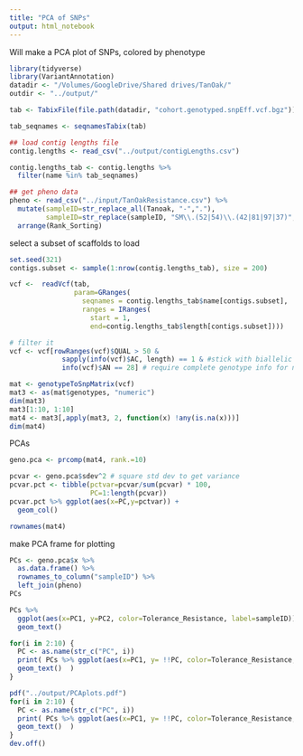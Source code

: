 ```yaml
---
title: "PCA of SNPs"
output: html_notebook
---
```


Will make a PCA plot of SNPs, colored by phenotype

```r
library(tidyverse)
library(VariantAnnotation)
datadir <- "/Volumes/GoogleDrive/Shared drives/TanOak/"
outdir <- "../output/"
```

```r
tab <- TabixFile(file.path(datadir, "cohort.genotyped.snpEff.vcf.bgz"))

tab_seqnames <- seqnamesTabix(tab)

## load contig lengths file 
contig.lengths <- read_csv("../output/contigLengths.csv")

contig.lengths_tab <- contig.lengths %>%
  filter(name %in% tab_seqnames)
```

```r
## get pheno data
pheno <- read_csv("../input/TanOakResistance.csv") %>%
  mutate(sampleID=str_replace_all(Tanoak, "-","."),
         sampleID=str_replace(sampleID, "SM\\.(52|54)\\.(42|81|97|37)", "\\1.\\2")) %>%
  arrange(Rank_Sorting)
```

select a subset of scaffolds to load
```r
set.seed(321)
contigs.subset <- sample(1:nrow(contig.lengths_tab), size = 200)
```


```r
vcf <-  readVcf(tab, 
                param=GRanges(
                  seqnames = contig.lengths_tab$name[contigs.subset],
                  ranges = IRanges(
                    start = 1,
                    end=contig.lengths_tab$length[contigs.subset])))
```


```r
# filter it
vcf <- vcf[rowRanges(vcf)$QUAL > 50 &
             sapply(info(vcf)$AC, length) == 1 & #stick with biallelic SNPs for now
             info(vcf)$AN == 28] # require complete genotype info for now 
```


```r
mat <- genotypeToSnpMatrix(vcf)
mat3 <- as(mat$genotypes, "numeric")
dim(mat3)
mat3[1:10, 1:10]
mat4 <- mat3[,apply(mat3, 2, function(x) !any(is.na(x)))]
dim(mat4)
```

PCAs
```r
geno.pca <- prcomp(mat4, rank.=10)
```

```r
pcvar <- geno.pca$sdev^2 # square std dev to get variance
pcvar.pct <- tibble(pctvar=pcvar/sum(pcvar) * 100,
                    PC=1:length(pcvar))
pcvar.pct %>% ggplot(aes(x=PC,y=pctvar)) +
  geom_col()

```

```r
rownames(mat4)

```

make PCA frame for plotting
```r
PCs <- geno.pca$x %>%
  as.data.frame() %>%
  rownames_to_column("sampleID") %>%
  left_join(pheno)
PCs
```

```r
PCs %>%
  ggplot(aes(x=PC1, y=PC2, color=Tolerance_Resistance, label=sampleID)) +
  geom_text() 
```

```r
for(i in 2:10) {
  PC <- as.name(str_c("PC", i))
  print( PCs %>% ggplot(aes(x=PC1, y= !!PC, color=Tolerance_Resistance, label=sampleID)) +
  geom_text()  )
}
```



```r
pdf("../output/PCAplots.pdf")
for(i in 2:10) {
  PC <- as.name(str_c("PC", i))
  print( PCs %>% ggplot(aes(x=PC1, y= !!PC, color=Tolerance_Resistance, label=sampleID)) +
  geom_text()  )
}
dev.off()
```


